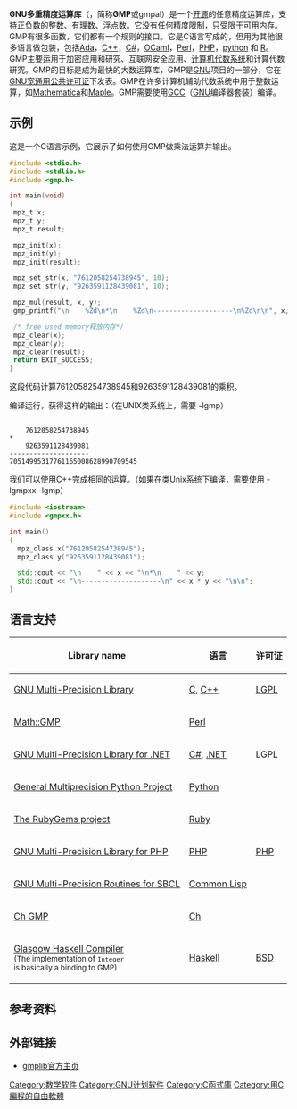 {{noteTA
|G1 = IT
}}
{{Infobox software
| name = GNU Multiple Precision Arithmetic Library
| logo = Gmplogo2.svg
| screenshot = 
| caption = 
| developer = [[GNU计划|GNU计划]]
| released = {{Start date|1991}}<ref>{{cite web|title=The GNU Multiple Precision Arithmetic Library|url=http://gmplib.org/|accessdate=29 October 2011|archive-date=2021-01-28|archive-url=https://web.archive.org/web/20210128190624/https://gmplib.org/|dead-url=no}}</ref>
| latest_release_version = {{wikidata|property|preferred|references|edit|Q1205818|P348|P548=Q2804309}}
| latest_release_date = {{wikidata|qualifier|preferred|single|Q1205818|P348|P548=Q2804309|P577}}
| programming language = [[C语言|C语言]]
| operating system = [[跨平台|跨平台]]
| genre = [[数学软件|数学软件]]
| license = [[LGPL|LGPL]]
| website = {{url|http://gmplib.org/}}
}}

'''GNU多重精度运算库'''（{{lang-en|GNU Multiple Precision Arithmetic Library}}，简称'''GMP'''或gmpal）是一个[[开源|开源]]的任意精度运算库，支持正负数的[[整数|整数]]、[[有理数|有理数]]、[[浮点数|浮点数]]。它没有任何精度限制，只受限于可用内存。GMP有很多函数，它们都有一个规则的接口。它是C语言写成的，但用为其他很多语言做包装，包括[[Ada|Ada]]，[[C++|C++]]，[[C♯|C#]]，[[OCaml|OCaml]]，[[Perl|Perl]]，[[PHP|PHP]]，[[python|python]] 和 [[R|R]]。GMP主要运用于加密应用和研究、互联网安全应用、[[计算机代数系统|计算机代数系统]]和计算代数研究。GMP的目标是成为最快的大数运算库，GMP是[[GNU|GNU]]项目的一部分，它在[[GNU宽通用公共许可证|GNU宽通用公共许可证]]下发表。GMP在许多计算机辅助代数系统中用于整数运算，如[[Mathematica|Mathematica]]和[[Maple|Maple]]。GMP需要使用[[GCC|GCC]]（[[GNU|GNU]]编译器套装）编译。

== 示例 ==

这是一个C语言示例，它展示了如何使用GMP做乘法运算并输出。

<syntaxhighlight lang="C">
#include <stdio.h>
#include <stdlib.h>
#include <gmp.h>

int main(void)
{
 mpz_t x;
 mpz_t y;
 mpz_t result;

 mpz_init(x);
 mpz_init(y);
 mpz_init(result);

 mpz_set_str(x, "7612058254738945", 10);
 mpz_set_str(y, "9263591128439081", 10);

 mpz_mul(result, x, y);
 gmp_printf("\n    %Zd\n*\n    %Zd\n--------------------\n%Zd\n\n", x, y, result);

 /* free used memory释放内存*/ 
 mpz_clear(x);
 mpz_clear(y);
 mpz_clear(result);
 return EXIT_SUCCESS;
}
</syntaxhighlight>

这段代码计算7612058254738945和9263591128439081的乘积。

编译运行，获得这样的输出：（在UNIX类系统上，需要 -lgmp） 

<syntaxhighlight lang="text">

    7612058254738945
*
    9263591128439081
--------------------
70514995317761165008628990709545

</syntaxhighlight>

我们可以使用C++完成相同的运算。（如果在类Unix系统下编译，需要使用 -lgmpxx -lgmp）

<syntaxhighlight lang="cpp">
#include <iostream>
#include <gmpxx.h>

int main()
{
  mpz_class x("7612058254738945");
  mpz_class y("9263591128439081");

  std::cout << "\n    " << x << "\n*\n    " << y;
  std::cout << "\n--------------------\n" << x * y << "\n\n";
}
</syntaxhighlight>
== 语言支持 ==
{| class="wikitable"
|-
! Library name
! 语言
! 许可证
|-
| [http://gmplib.org/ GNU Multi-Precision Library] {{Wayback|url=http://gmplib.org/ |date=20210128190624 }}
| [[C|C]], [[C++|C++]]
| [[GNU_Lesser_General_Public_License|LGPL]]
|-
| [http://search.cpan.org/~chipt/Math-GMP/lib/Math/GMP.pm Math::GMP] {{Wayback|url=http://search.cpan.org/~chipt/Math-GMP/lib/Math/GMP.pm |date=20170422083905 }}
| [[Perl|Perl]]
| 
|-
| [https://web.archive.org/web/20130225114124/http://www.emilstefanov.net/Projects/GnuMpDotNet/ GNU Multi-Precision Library for .NET]
| [[C_sharp|C#]], [[.NET|.NET]]
| LGPL
|-
| [http://www.aleax.it/gmpy.html General Multiprecision Python Project] {{Wayback|url=http://www.aleax.it/gmpy.html |date=20200730151746 }}
| [[Python|Python]]
|
|-
| [http://rubygems.org/gems/gmp The RubyGems project] {{Wayback|url=http://rubygems.org/gems/gmp |date=20201112200444 }}
| [[Ruby|Ruby]]
| 
|-
| [http://php.net/gmp GNU Multi-Precision Library for PHP] {{Wayback|url=http://php.net/gmp |date=20210204131808 }}
| [[PHP|PHP]]
| [[PHP许可证|PHP]]
|-
| [http://www.math.uni.wroc.pl/~hebisch/prog/ GNU Multi-Precision Routines for SBCL] {{Wayback|url=http://www.math.uni.wroc.pl/~hebisch/prog/ |date=20201119052521 }}
| [[Common_Lisp|Common Lisp]]
| 
|-
| [http://chgmp.sourceforge.net/ Ch GMP]{{Wayback|url=http://chgmp.sourceforge.net/ |date=20110813124343 }}
| [[Ch|Ch]]
|-
| [[Glasgow_Haskell_Compiler|Glasgow Haskell Compiler]]<br /><small>(The implementation of <code>Integer</code><br />is basically a binding to GMP)</small>
| [[Haskell|Haskell]]
| [[BSD许可证|BSD]]
|}

==参考资料==
{{reflist}}

==外部链接==
* [http://gmplib.org/ gmplib官方主页] {{Wayback|url=http://gmplib.org/ |date=20210128190624 }}

{{GNU}}
[[Category:数学软件|Category:数学软件]]
[[Category:GNU计划软件|Category:GNU计划软件]]
[[Category:C函式庫|Category:C函式庫]]
[[Category:用C編程的自由軟體|Category:用C編程的自由軟體]]